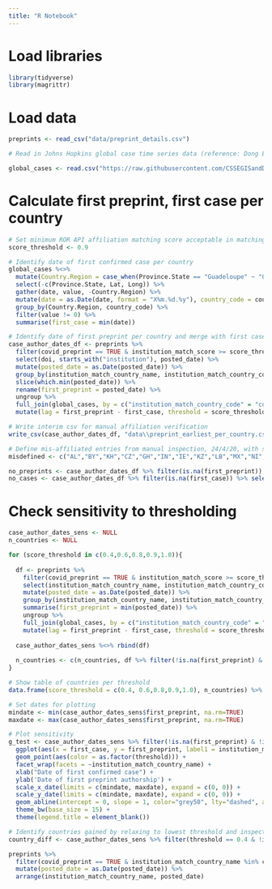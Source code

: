 ```yaml
---
title: "R Notebook"
---
```


# Load libraries

```r

library(tidyverse)
library(magrittr)

```

# Load data

```r

preprints <- read_csv("data/preprint_details.csv")

# Read in Johns Hopkins global case time series data (reference: Dong E, Du H, Gardner L. An interactive web-based dashboard to track COVID-19 in real time. Lancet Infect Dis)

global_cases <- read.csv("https://raw.githubusercontent.com/CSSEGISandData/COVID-19/master/csse_covid_19_data/csse_covid_19_time_series/time_series_covid19_confirmed_global.csv")

```

# Calculate first preprint, first case per country

```r

# Set minimum ROR API affiliation matching score acceptable in matching author affiliations
score_threshold <- 0.9

# Identify date of first confirmed case per country
global_cases %<>% 
  mutate(Country.Region = case_when(Province.State == "Guadeloupe" ~ "Guadeloupe", TRUE ~ as.character(Country.Region))) %>% # Overwrite Guadeloupe as a country to match preprint author data
  select(-c(Province.State, Lat, Long)) %>%
  gather(date, value, -Country.Region) %>%
  mutate(date = as.Date(date, format = "X%m.%d.%y"), country_code = countrycode::countrycode(Country.Region, origin = 'country.name', destination = 'iso2c')) %>%
  group_by(Country.Region, country_code) %>%
  filter(value != 0) %>%
  summarise(first_case = min(date))

# Identify date of first preprint per country and merge with first case, calculate time difference between them
case_author_dates_df <- preprints %>% 
  filter(covid_preprint == TRUE & institution_match_score >= score_threshold) %>%
  select(doi, starts_with("institution"), posted_date) %>%
  mutate(posted_date = as.Date(posted_date)) %>%
  group_by(institution_match_country_name, institution_match_country_code) %>%
  slice(which.min(posted_date)) %>%
  rename(first_preprint = posted_date) %>% 
  ungroup %>%
  full_join(global_cases, by = c("institution_match_country_code" = "country_code")) %>%
  mutate(lag = first_preprint - first_case, threshold = score_threshold)

# Write interim csv for manual affiliation verification
write_csv(case_author_dates_df, "data\\preprint_earliest_per_country.csv")

# Define mis-affiliated entries from manual inspection, 24/4/20, with score_threshold = 0.9
misdefined <- c("AL","BY","KH","CZ","GH","IN","IE","KZ","LB","MX","NI","QA","CG","RW","SK","LK","UG","VE")

no_preprints <- case_author_dates_df %>% filter(is.na(first_preprint)) %>% select(Country.Region) # Identify countries/territories with no associated corresponding authors of COVID-19 papers
no_cases <- case_author_dates_df %>% filter(is.na(first_case)) %>% select(institution_match_country_name) # Identify countries/territories without case data for COVID-19
```

# Check sensitivity to thresholding

```r

case_author_dates_sens <- NULL
n_countries <- NULL

for (score_threshold in c(0.4,0.6,0.8,0.9,1.0)){
  
  df <- preprints %>% 
    filter(covid_preprint == TRUE & institution_match_score >= score_threshold) %>%
    select(institution_match_country_name, institution_match_country_code, posted_date) %>%
    mutate(posted_date = as.Date(posted_date)) %>%
    group_by(institution_match_country_name, institution_match_country_code) %>%
    summarise(first_preprint = min(posted_date)) %>%
    ungroup %>%
    full_join(global_cases, by = c("institution_match_country_code" = "country_code")) %>%
    mutate(lag = first_preprint - first_case, threshold = score_threshold)
  
  case_author_dates_sens %<>% rbind(df)
  
  n_countries <- c(n_countries, df %>% filter(!is.na(first_preprint) & !is.na(first_case)) %>% nrow)
}

# Show table of countries per threshold
data.frame(score_threshold = c(0.4, 0.6,0.8,0.9,1.0), n_countries) %>% knitr::kable(.)

# Set dates for plotting
mindate <- min(case_author_dates_sens$first_preprint, na.rm=TRUE)
maxdate <- max(case_author_dates_sens$first_preprint, na.rm=TRUE)

# Plot sensitivity
g_test <- case_author_dates_sens %>% filter(!is.na(first_preprint) & !is.na(first_case)) %>%
  ggplot(aes(x = first_case, y = first_preprint, label1 = institution_match_country_name, label2 = lag)) +
  geom_point(aes(color = as.factor(threshold))) +
  facet_wrap(facets = ~institution_match_country_name) +
  xlab("Date of first confirmed case") +
  ylab('Date of first preprint authorship') +
  scale_x_date(limits = c(mindate, maxdate), expand = c(0, 0)) +
  scale_y_date(limits = c(mindate, maxdate), expand = c(0, 0)) +
  geom_abline(intercept = 0, slope = 1, color="grey50", lty="dashed", alpha=0.5) +
  theme_bw(base_size = 15) + 
  theme(legend.title = element_blank())

# Identify countries gained by relaxing to lowest threshold and inspect
country_diff <- case_author_dates_sens %>% filter(threshold == 0.4 & !is.na(institution_match_country_name)) %>% pull(institution_match_country_name) %>% subset(., !(. %in% (case_author_dates_sens %>% filter(threshold == 1) %>% pull(institution_match_country_name))))

preprints %>% 
  filter(covid_preprint == TRUE & institution_match_country_name %in% country_diff) %>%
  mutate(posted_date = as.Date(posted_date)) %>%
  arrange(institution_match_country_name, posted_date)

```

